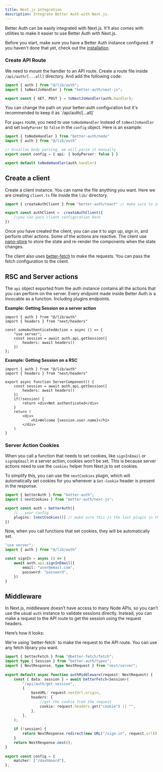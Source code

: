 ```yaml
---
title: Next.js integration
description: Integrate Better Auth with Next.js.
---
```


Better Auth can be easily integrated with Next.js. It'll also comes with utilities to make it easier to use Better Auth with Next.js.

Before you start, make sure you have a Better Auth instance configured. If you haven't done that yet, check out the [installation](/docs/installation).

### Create API Route

We need to mount the handler to an API route. Create a route file inside `/api/auth/[...all]` directory. And add the following code:

```ts title="api/auth/[...all]/route.ts"
import { auth } from "@/lib/auth";
import { toNextJsHandler } from "better-auth/next-js";

export const { GET, POST } = toNextJsHandler(auth.handler);
```

<Callout type="info">
 You can change the path on your better-auth configuration but it's recommended to keep it as `/api/auth/[...all]`
</Callout>


For `pages` route, you need to use `toNodeHandler` instead of `toNextJsHandler` and set `bodyParser` to `false` in the `config` object. Here is an example:

```ts title="pages/api/auth/[...all].ts"
import { toNodeHandler } from "better-auth/node"
import { auth } from "@/lib/auth"

// Disallow body parsing, we will parse it manually
export const config = { api: { bodyParser: false } }

export default toNodeHandler(auth.handler)
```

## Create a client

Create a client instance. You can name the file anything you want. Here we are creating `client.ts` file inside the `lib/` directory.

```ts title="auth-client.ts"
import { createAuthClient } from "better-auth/react" // make sure to import from better-auth/react

export const authClient =  createAuthClient({
    //you can pass client configuration here
})
```

Once you have created the client, you can use it to sign up, sign in, and perform other actions.
Some of the actions are reactive. The client use [nano-store](https://github.com/nanostores/nanostores) to store the state and re-render the components when the state changes.

The client also uses [better-fetch](https://github.com/bekacru/better-fetch) to make the requests. You can pass the fetch configuration to the client.


## RSC and Server actions

The `api` object exported from the auth instance contains all the actions that you can perform on the server. Every endpoint made inside Better Auth is a invocable as a function. Including plugins endpoints.

**Example: Getting Session on a server action**

```tsx title="server.ts"
import { auth } from "@/lib/auth"
import { headers } from "next/headers"

const someAuthenticatedAction = async () => {
    "use server";
    const session = await auth.api.getSession({
        headers: await headers()
    })
};
```

**Example: Getting Session on a RSC**


```tsx
import { auth } from "@/lib/auth"
import { headers } from "next/headers"

export async function ServerComponent() {
    const session = await auth.api.getSession({
        headers: await headers()
    })
    if(!session) {
        return <div>Not authenticated</div>
    }
    return (
        <div>
            <h1>Welcome {session.user.name}</h1>
        </div>
    )
}
```

### Server Action Cookies

When you call a function that needs to set cookies, like `signInEmail` or `signUpEmail` in a server action, cookies won’t be set. This is because server actions need to use the `cookies` helper from Next.js to set cookies.

To simplify this, you can use the `nextCookies` plugin, which will automatically set cookies for you whenever a `Set-Cookie` header is present in the response.

```ts title="auth.ts"
import { betterAuth } from "better-auth";
import { nextCookies } from "better-auth/next-js";

export const auth = betterAuth({
    //...your config
    plugins: [nextCookies()] // make sure this is the last plugin in the array // [!code highlight]
})
```

Now, when you call functions that set cookies, they will be automatically set.

```ts
"use server";
import { auth } from "@/lib/auth"

const signIn = async () => {
    await auth.api.signInEmail({
        email: "user@email.com",
        password: "password",
    })
}
```

## Middleware

In Next.js, middleware doesn’t have access to many Node APIs, so you can’t use the usual `auth` instance to validate sessions directly. Instead, you can make a request to the API route to get the session using the request headers.

Here’s how it looks:

<Callout>
We're using `better-fetch` to make the request to the API route. You can use any fetch library you want.
</Callout>

```ts
import { betterFetch } from "@better-fetch/fetch";
import type { Session } from "better-auth/types";
import { NextResponse, type NextRequest } from "next/server";
 
export default async function authMiddleware(request: NextRequest) {
	const { data: session } = await betterFetch<Session>(
		"/api/auth/get-session",
		{
			baseURL: request.nextUrl.origin,
			headers: {
				//get the cookie from the request
				cookie: request.headers.get("cookie") || "",
			},
		},
	);
 
	if (!session) {
		return NextResponse.redirect(new URL("/sign-in", request.url));
	}
	return NextResponse.next();
}
 
export const config = {
	matcher: ["/dashboard"],
};
```
